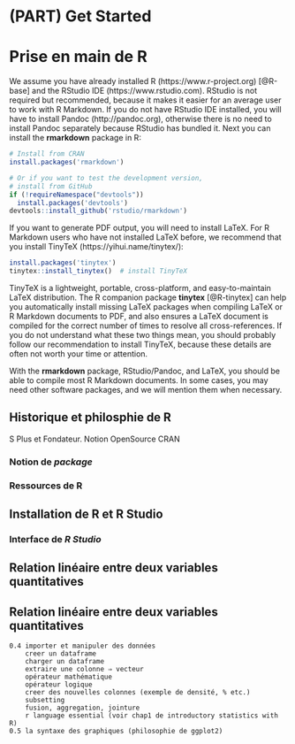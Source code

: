 \mainmatter

# (PART) Get Started {-}

# Prise en main de R

We assume you have already installed R (https://www.r-project.org) [@R-base] and the RStudio IDE (https://www.rstudio.com). RStudio is not required but recommended, because it makes it easier for an average user to work with R Markdown. If you do not have RStudio IDE installed, you will have to install Pandoc\index{Pandoc} (http://pandoc.org), otherwise there is no need to install Pandoc separately because RStudio has bundled it. Next you can install the **rmarkdown** package in R:

```r
# Install from CRAN
install.packages('rmarkdown')

# Or if you want to test the development version,
# install from GitHub
if (!requireNamespace("devtools"))
  install.packages('devtools')
devtools::install_github('rstudio/rmarkdown')
```

If you want to generate PDF output, you will need to install LaTeX. For R Markdown users who have not installed LaTeX before, we recommend that you install TinyTeX (https://yihui.name/tinytex/):

```r
install.packages('tinytex')
tinytex::install_tinytex()  # install TinyTeX
```

TinyTeX\index{TinyTeX} is a lightweight, portable, cross-platform, and easy-to-maintain LaTeX distribution. The R companion package **tinytex** [@R-tinytex]\index{tinytex} can help you automatically install missing LaTeX packages when compiling LaTeX or R Markdown documents to PDF, and also ensures a LaTeX document is compiled for the correct number of times to resolve all cross-references. If you do not understand what these two things mean, you should probably follow our recommendation to install TinyTeX, because these details are often not worth your time or attention.

With the **rmarkdown** package, RStudio/Pandoc, and LaTeX, you should be able to compile most R Markdown documents. In some cases, you may need other software packages, and we will mention them when necessary.


## Historique et philosphie de R

S Plus et Fondateur.
Notion OpenSource
CRAN 

### Notion de _package_
### Ressources de R 


## Installation de R et R Studio {#sect11}

### Interface de _R Studio_

## Relation linéaire entre deux variables quantitatives {#sect31}


## Relation linéaire entre deux variables quantitatives {#sect31}

	0.4 importer et manipuler des données
		creer un dataframe
		charger un dataframe
		extraire une colonne ⇒ vecteur
		opérateur mathématique
		opérateur logique
		creer des nouvelles colonnes (exemple de densité, % etc.)
		subsetting
		fusion, aggregation, jointure
		r language essential (voir chap1 de introductory statistics with R)
	0.5 la syntaxe des graphiques (philosophie de ggplot2)
